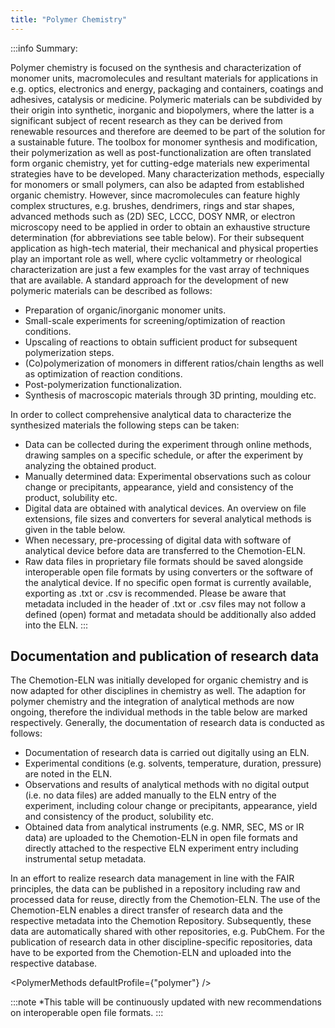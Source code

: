 ```yaml
---
title: "Polymer Chemistry"
---
```




:::info Summary:

Polymer chemistry is focused on the synthesis and characterization of monomer units, macromolecules and resultant
materials for applications in e.g. optics, electronics and energy, packaging and containers, coatings and adhesives,
catalysis or medicine. Polymeric materials can be subdivided by their origin into synthetic, inorganic and
biopolymers, where the latter is a significant subject of recent research as they can be derived from renewable
resources and therefore are deemed to be part of the solution for a sustainable future. The toolbox for monomer synthesis and modification, their polymerization as well as post-functionalization are often translated form organic chemistry, yet for cutting-edge materials new experimental strategies have to be developed. Many characterization methods, especially for monomers or small polymers, can also be adapted from established organic chemistry. However, since macromolecules can feature highly complex structures, e.g. brushes, dendrimers, rings and star shapes, advanced methods such as (2D) SEC, LCCC, DOSY NMR, or electron microscopy need to be applied in order to obtain an exhaustive structure determination (for abbreviations see table below). For their subsequent application as high-tech material, their mechanical and physical properties play an important role as well, where cyclic voltammetry or rheological characterization are just a few examples for the vast array of techniques that are available. A standard approach for the development of new polymeric materials can be described as follows:

- Preparation of organic/inorganic monomer units.
- Small-scale experiments for screening/optimization of reaction conditions.
- Upscaling of reactions to obtain sufficient product for subsequent polymerization steps.
- (Co)polymerization of monomers in different ratios/chain lengths as well as optimization of reaction conditions.
- Post-polymerization functionalization.
- Synthesis of macroscopic materials through 3D printing, moulding etc.

In order to collect comprehensive analytical data to characterize the synthesized materials the following steps can be taken:

- Data can be collected during the experiment through online methods, drawing samples on a specific schedule, or after the experiment by analyzing the obtained product.
- Manually determined data: Experimental observations such as colour change or precipitants, appearance, yield and consistency of the product, solubility etc.
- Digital data are obtained with analytical devices. An overview on file extensions, file sizes and converters for several analytical methods is given in the table below.
- When necessary, pre-processing of digital data with software of analytical device before data are transferred to the Chemotion-ELN.
- Raw data files in proprietary file formats should be saved alongside interoperable open file formats by using converters or the software of the analytical device. If no specific open format is currently available, exporting as .txt or .csv is recommended. Please be aware that metadata included in the header of .txt or .csv files may not follow a defined (open) format and metadata should be additionally also added into the ELN.
:::


## Documentation and publication of research data

The Chemotion-ELN was initially developed for organic chemistry and is now adapted for other disciplines in chemistry as well. The adaption for polymer chemistry and the integration of analytical methods are now ongoing, therefore the individual methods in the table below are marked respectively. Generally, the documentation of research data is conducted as follows:

- Documentation of research data  is carried out digitally using an ELN.
- Experimental conditions (e.g. solvents, temperature, duration, pressure) are noted in the ELN.
- Observations and results of analytical methods with no digital output (i.e. no data files) are added manually to the ELN entry of the experiment, including colour change or precipitants, appearance, yield and consistency of the product, solubility etc.
- Obtained data from analytical instruments (e.g. NMR, SEC, MS or IR data) are uploaded to the Chemotion-ELN in open file formats and directly attached to the respective ELN experiment entry including instrumental setup metadata.

In an effort to realize research data management in line with the FAIR principles, the data can be published in a repository including raw and processed data for reuse, directly from the Chemotion-ELN. The use of the Chemotion-ELN enables a direct transfer of research data and the respective metadata into the Chemotion Repository. Subsequently, these data are automatically shared with other repositories, e.g. PubChem. For the publication of research data in other discipline-specific repositories, data have to be exported from the Chemotion-ELN and uploaded into the respective database.

<PolymerMethods defaultProfile={"polymer"} />

:::note *This table will be continuously updated with new recommendations on interoperable open file formats.
:::
